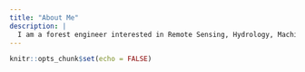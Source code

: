 ```yaml
---
title: "About Me"
description: |
  I am a forest engineer interested in Remote Sensing, Hydrology, Machine Learning, R, Python and Julia. And I really like passionfruit desserts.
---
```


```r
knitr::opts_chunk$set(echo = FALSE)
```

